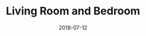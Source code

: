 ---
cover: "./bedroomCeiling.jpg"
date: "2018-07-12"
title: "Living Room and Bedroom"
areas:
  - Interior Painting
---